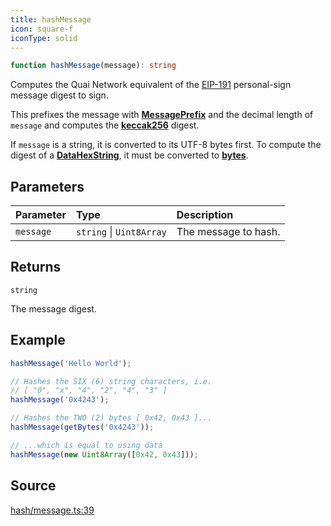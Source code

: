 ```yaml
---
title: hashMessage
icon: square-f
iconType: solid
---
```


```ts
function hashMessage(message): string
```

Computes the Quai Network equivalent of the [EIP-191](https://eips.ethereum.org/EIPS/eip-191) personal-sign message
digest to sign.

This prefixes the message with [**MessagePrefix**](/sdk/content/variables/MessagePrefix) and the decimal length of `message` and
computes the [**keccak256**](/sdk/content/functions/keccak256) digest.

If `message` is a string, it is converted to its UTF-8 bytes first. To compute the digest of a
[**DataHexString**](../types-aliases/DataHex), it must be converted to [**bytes**](../functions/getBytes).

## Parameters

| Parameter | Type | Description |
| :------ | :------ | :------ |
| `message` | `string` \| `Uint8Array` | The message to hash. |

## Returns

`string`

The message digest.

## Example

```ts
hashMessage('Hello World');

// Hashes the SIX (6) string characters, i.e.
// [ "0", "x", "4", "2", "4", "3" ]
hashMessage('0x4243');

// Hashes the TWO (2) bytes [ 0x42, 0x43 ]...
hashMessage(getBytes('0x4243'));

// ...which is equal to using data
hashMessage(new Uint8Array([0x42, 0x43]));
```

## Source

[hash/message.ts:39](https://github.com/dominant-strategies/quais.js/blob/c917e0989e665998ec2ac2eca2d080b032686e60/src/hash/message.ts#L39)
